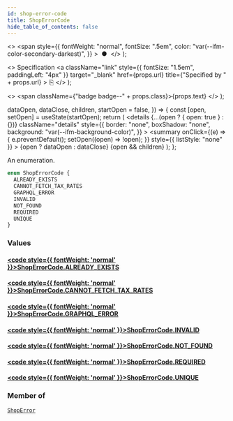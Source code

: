 ```yaml
---
id: shop-error-code
title: ShopErrorCode
hide_table_of_contents: false
---
```


  <>
    <span
      style={{
        fontWeight: "normal",
        fontSize: ".5em",
        color: "var(--ifm-color-secondary-darkest)",
      }}
    >
      &nbsp;●&nbsp;
    </span>
  </>
);

  <>
    Specification
    <a
      className="link"
      style={{ fontSize: "1.5em", paddingLeft: "4px" }}
      target="\_blank"
      href={props.url}
      title={"Specified by " + props.url}
    >
      ⎘
    </a>
  </>
);

  <>
    <span className={"badge badge--" + props.class}>{props.text}</span>
  </>
);


  dataOpen,
  dataClose,
  children,
  startOpen = false,
}) => {
  const [open, setOpen] = useState(startOpen);
  return (
    <details
      {...(open ? { open: true } : {})}
      className="details"
      style={{
        border: "none",
        boxShadow: "none",
        background: "var(--ifm-background-color)",
      }}
    >
      <summary
        onClick={(e) => {
          e.preventDefault();
          setOpen((open) => !open);
        }}
        style={{ listStyle: "none" }}
      >
        {open ? dataOpen : dataClose}
      </summary>
      {open && children}
    </details>
  );
};

An enumeration.

```graphql
enum ShopErrorCode {
  ALREADY_EXISTS
  CANNOT_FETCH_TAX_RATES
  GRAPHQL_ERROR
  INVALID
  NOT_FOUND
  REQUIRED
  UNIQUE
}
```

### Values

#### [<code style={{ fontWeight: 'normal' }}>ShopErrorCode.<b>ALREADY_EXISTS</b></code>](#)

>

#### [<code style={{ fontWeight: 'normal' }}>ShopErrorCode.<b>CANNOT_FETCH_TAX_RATES</b></code>](#)

>

#### [<code style={{ fontWeight: 'normal' }}>ShopErrorCode.<b>GRAPHQL_ERROR</b></code>](#)

>

#### [<code style={{ fontWeight: 'normal' }}>ShopErrorCode.<b>INVALID</b></code>](#)

>

#### [<code style={{ fontWeight: 'normal' }}>ShopErrorCode.<b>NOT_FOUND</b></code>](#)

>

#### [<code style={{ fontWeight: 'normal' }}>ShopErrorCode.<b>REQUIRED</b></code>](#)

>

#### [<code style={{ fontWeight: 'normal' }}>ShopErrorCode.<b>UNIQUE</b></code>](#)

>

### Member of

[`ShopError`](../../../api-reference/miscellaneous/objects/shop-error) <Badge class="secondary" text="object"/>
